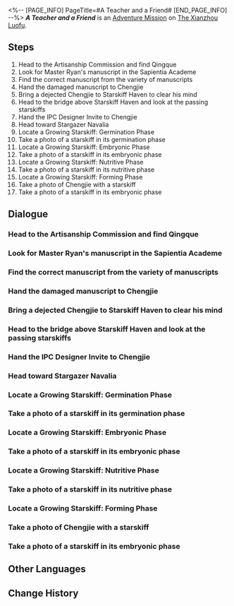 <%-- [PAGE_INFO]
PageTitle=#A Teacher and a Friend#
[END_PAGE_INFO] --%>
{{Stub|Dialogue.}}
{{Mission Infobox
|id            = 2020401
|title         = 
|image         = <!--Mission A Teacher and a Friend.png-->
|type          = Adventure
|event_name    = 
|chapter       = 
|requirements  = [[Trailblaze Mission]] ''[[Humming Antlers, Entwined Horns]]'' completed
|summary       = Chengjie gathered his courage and committed to completing his master's unfinished design.<br />Like any inspirational story, Chengjie found renewed energy and determination.
|characters    = Trailblazer
|startLocation = [[The Xianzhou Luofu]] - [[Artisanship Commission]]
|world         = The Xianzhou Luofu
|area          = Artisanship Commission
|prev          = 
|next          = 
|rewards       = Trailblaze EXP*250; Stellar Jade*40; Traveler's Guide*1; Strale*25; Credit*15,000
}}
'''''A Teacher and a Friend''''' is an [[Adventure Mission]] on [[The Xianzhou Luofu]].

==Steps==
# Head to the Artisanship Commission and find Qingque
# Look for Master Ryan's manuscript in the Sapientia Academe
# Find the correct manuscript from the variety of manuscripts
# Hand the damaged manuscript to Chengjie
# Bring a dejected Chengjie to Starskiff Haven to clear his mind
# Head to the bridge above Starskiff Haven and look at the passing starskiffs
# Hand the IPC Designer Invite to Chengjie
# Head toward Stargazer Navalia
# Locate a Growing Starskiff: Germination Phase
# Take a photo of a starskiff in its germination phase
# Locate a Growing Starskiff: Embryonic Phase
# Take a photo of a starskiff in its embryonic phase
# Locate a Growing Starskiff: Nutritive Phase
# Take a photo of a starskiff in its nutritive phase
# Locate a Growing Starskiff: Forming Phase
# Take a photo of Chengjie with a starskiff
# Take a photo of a starskiff in its embryonic phase

<!--
==Gameplay Notes==

--><!--
==Trial Character==

-->
==Dialogue==
{{Stub Dialogue}}
{{Dialogue End}}

===Head to the Artisanship Commission and find Qingque===
{{Mission Description|type=adventure|location=Artisanship Commission|update|Qingque from the Divination Commission has been sent by the master diviner to assess the site post-disaster and seems to have run into some troubles that are "beyond her scope of work," requiring your help.<br />Speaking of, what is Qingque's scope of work? Isn't it to oversee the repository?}}
{{Dialogue Start}}
:{{tx}}
{{Dialogue End}}

===Look for Master Ryan's manuscript in the Sapientia Academe===
{{Mission Description|type=adventure|location=Artisanship Commission|update|After understanding what plagues Chengjie, Qingque and you decide to help him out with recovering his master's manuscript.<br />Chengjie didn't want to go back to the Sapientia Academe because he didn't want to bother the Cloud Knights for something small like this... Do you feel angry at the way he didn't want to bother the Cloud Knights but is so nonchalant about bothering you?}}
{{Dialogue Start}}
:{{tx}}
{{Dialogue End}}

===Find the correct manuscript from the variety of manuscripts===
{{Mission Description|type=adventure|location=Artisanship Commission|update|Neither you nor Qingque is familiar with the manuscripts in the Artisanship Commission. Better to bring along all the manuscripts you can find before identifying the right one.<br />You flip the pages like a clueless investor picking flaws in a designer's work. It feels good.}}
{{Dialogue Start}}
:{{tx}}
{{Dialogue End}}

===Hand the damaged manuscript to Chengjie===
{{Mission Description|type=adventure|location=Artisanship Commission|update|You managed to find Master Ryan's manuscript, but a sudden ambush damaged it.<br />However, what else could you have done? At least there were several complete pages left. Hand them all to Chengjie, at least you would've completed the task.}}
{{Dialogue Start}}
:{{tx}}
{{Dialogue End}}

===Bring a dejected Chengjie to Starskiff Haven to clear his mind===
{{Mission Description|type=adventure|location=Central Starskiff Haven|update|Unable to deal with the loss, Chengjie sank into a state of despair. You and Qingque, being the good-natured people that you are, decided to bring Chengjie to have a walk.<br />Many people walk through Starskiff Haven daily. It can be a good place to calm down a bit... Then again, if you have social anxiety, being here may actually make you more anxious.}}
{{Dialogue Start}}
:{{tx}}
{{Dialogue End}}

===Head to the bridge above Starskiff Haven and look at the passing starskiffs===
{{Mission Description|type=adventure|location=Central Starskiff Haven|update|Chengjie evidently did not have the mood to do anything else other than watch starskiffs. So let's go starskiff-watching on the bridge of the Xianzhou Luofu.<br />Starskiff Haven sees many starskiffs in a day. What kind of starskiffs does Chengjie want to see?}}
{{Dialogue Start}}
:{{tx}}
{{Dialogue End}}

===Hand the IPC Designer Invite to Chengjie===
{{Mission Description|type=adventure|location=Central Starskiff Haven|update|Obviously, Chengjie didn't know about the invitation the Interastral Peace Corporation extended to Master Ryan, and Master Ryan never told him.<br />You wonder if the invitation letter would cause more guilt to Chengjie. However, if you don't hand it over, it might cause you to feel guilty as well.}}
{{Dialogue Start}}
:{{tx}}
{{Dialogue End}}

===Head toward Stargazer Navalia===
{{Mission Description|type=adventure|location=Stargazer Navalia|update|Chengjie wanted to witness the birth of starskiffs with his own eyes at Stargazer Navalia, where monsters currently roam. Luckily for him, combat is your forte, so he asked you along...<br />You kind of wish people would pay more attention to your talents, those beautiful aspects of you, and not just "you can fight."}}
{{Dialogue Start}}
:{{tx}}
{{Dialogue End}}

===Locate a Growing Starskiff: Germination Phase===
{{Mission Description|type=adventure|location=Stargazer Navalia|update|The cultivation of a starskiff is divided into several phases. Chengjie wanted to see the process between a starskiff seed and a fully cultivated vessel.<br />You have been to Stargazer Navalia a few times, but you probably haven't noticed that starskiffs are grown in an incubator.}}
{{Dialogue Start}}
:{{tx}}
{{Dialogue End}}

===Take a photo of a starskiff in its germination phase===
{{Mission Description|type=adventure|location=Stargazer Navalia|update|Chengjie requires a visual reference of a starskiff. Take a picture of an incubator in its corresponding phase.<br />Qingque calls these pictures "visiographs." There are probably more of these familiar-yet-foreign terminology used all over the Xianzhou, you should get used to them.}}
{{Dialogue Start}}
:{{tx}}
{{Dialogue End}}

===Locate a Growing Starskiff: Embryonic Phase===
{{Mission Description|type=adventure|location=Stargazer Navalia|update|The cultivation of a starskiff is divided into several phases. Chengjie wanted to see the process between a starskiff seed and a fully cultivated vessel.<br />You have been to Stargazer Navalia a few times, but you probably haven't noticed that starskiffs are grown in an incubator.}}
{{Dialogue Start}}
:{{tx}}
{{Dialogue End}}

===Take a photo of a starskiff in its embryonic phase===
{{Mission Description|type=adventure|location=Stargazer Navalia|update|Chengjie requires a visual reference of a starskiff. Take a picture of an incubator in its corresponding phase.<br />Qingque calls these pictures "visiographs." There are probably more of these familiar-yet-foreign terminology used all over the Xianzhou, you should get used to them.}}
{{Dialogue Start}}
:{{tx}}
{{Dialogue End}}

===Locate a Growing Starskiff: Nutritive Phase===
{{Mission Description|type=adventure|location=Stargazer Navalia|update|The cultivation of a starskiff is divided into several phases. Chengjie wanted to see the process between a starskiff seed and a fully cultivated vessel.<br />You have been to Stargazer Navalia a few times, but you probably haven't noticed that starskiffs are grown in an incubator.}}
{{Dialogue Start}}
:{{tx}}
{{Dialogue End}}

===Take a photo of a starskiff in its nutritive phase===
{{Mission Description|type=adventure|location=Stargazer Navalia|update|Chengjie requires a visual reference of a starskiff. Take a picture of an incubator in its corresponding phase.<br />Qingque calls these pictures "visiographs." There are probably more of these familiar-yet-foreign terminology used all over the Xianzhou, you should get used to them.}}
{{Dialogue Start}}
:{{tx}}
{{Dialogue End}}

===Locate a Growing Starskiff: Forming Phase===
{{Mission Description|type=adventure|location=Stargazer Navalia|update|The cultivation of a starskiff is divided into several phases. Chengjie wanted to see the process between a starskiff seed and a fully cultivated vessel.<br />You have been to Stargazer Navalia a few times, but you probably haven't noticed that starskiffs are grown in an incubator.}}
{{Dialogue Start}}
:{{tx}}
{{Dialogue End}}

===Take a photo of Chengjie with a starskiff===
{{Mission Description|type=adventure|location=Stargazer Navalia|update|After this trip to witness the birth of a starskiff, Chengjie is very inspired. He wants to have his photo taken with a starskiff, and he wants you to be the photographer.<br />Chengjie is not adept at taking photos, you know that just by looking at him.}}
{{Dialogue Start}}
:{{tx}}
{{Dialogue End}}

===Take a photo of a starskiff in its embryonic phase===
{{Mission Description|type=adventure|location=Stargazer Navalia|update|Chengjie requires a visual reference of a starskiff. Take a picture of an incubator in its corresponding phase.<br />Qingque calls these pictures "visiographs." There are probably more of these familiar-yet-foreign terminology used all over the Xianzhou, you should get used to them.}}
{{Dialogue Start}}
:{{tx}}
{{Dialogue End}}

==Other Languages==
{{Other Languages
|en   = A Teacher and a Friend
|zhs  = 亦师亦友
|zht  = 亦師亦友
|ja   = 師であり、友であり
|ko   = 스승이자 벗
|es   = Un maestro y un amigo
|fr   = Professeur et ami
|ru   = Учитель и друг
|th   = เป็นทั้งครูและเพื่อน
|vi   = Vừa Thầy Vừa Bạn
|de   = Ein Lehrer und ein Freund
|id   = Guru dan Teman
|pt   = Um Professor e um Amigo
}}

==Change History==
{{Change History|1.0}}
